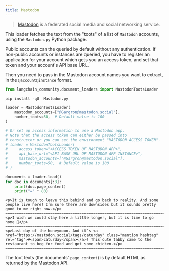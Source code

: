 ```yaml
---
title: Mastodon
---
```


>[Mastodon](https://joinmastodon.org/) is a federated social media and social networking service.

This loader fetches the text from the "toots" of a list of `Mastodon` accounts, using the `Mastodon.py` Python package.

Public accounts can the queried by default without any authentication. If non-public accounts or instances are queried, you have to register an application for your account which gets you an access token, and set that token and your account's API base URL.

Then you need to pass in the Mastodon account names you want to extract, in the `@account@instance` format.

```python
from langchain_community.document_loaders import MastodonTootsLoader
```

```python
pip install -qU  Mastodon.py
```

```python
loader = MastodonTootsLoader(
    mastodon_accounts=["@Gargron@mastodon.social"],
    number_toots=50,  # Default value is 100
)

# Or set up access information to use a Mastodon app.
# Note that the access token can either be passed into
# constructor or you can set the environment "MASTODON_ACCESS_TOKEN".
# loader = MastodonTootsLoader(
#     access_token="<ACCESS TOKEN OF MASTODON APP>",
#     api_base_url="<API BASE URL OF MASTODON APP INSTANCE>",
#     mastodon_accounts=["@Gargron@mastodon.social"],
#     number_toots=50,  # Default value is 100
# )
```

```python
documents = loader.load()
for doc in documents[:3]:
    print(doc.page_content)
    print("=" * 80)
```

```output
<p>It is tough to leave this behind and go back to reality. And some people live here! I’m sure there are downsides but it sounds pretty good to me right now.</p>
================================================================================
<p>I wish we could stay here a little longer, but it is time to go home 🥲</p>
================================================================================
<p>Last day of the honeymoon. And it’s <a href="https://mastodon.social/tags/caturday" class="mention hashtag" rel="tag">#<span>caturday</span></a>! This cute tabby came to the restaurant to beg for food and got some chicken.</p>
================================================================================
```

The toot texts (the documents' `page_content`) is by default HTML as returned by the Mastodon API.
